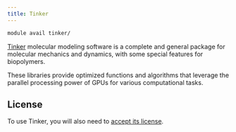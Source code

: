 ```yaml
---
title: Tinker
---
```

```bash
module avail tinker/
```

[Tinker](https://github.com/TinkerTools/tinker) molecular modeling software is a complete and general package for molecular mechanics and dynamics, with some special features for biopolymers.

These libraries provide optimized functions and algorithms that leverage the parallel processing power of GPUs for various computational tasks. 

## License

To use Tinker, you will also need to [accept its license](https://signup.e-infra.cz/fed/registrar/?vo=meta&group=lic_tinker). 

